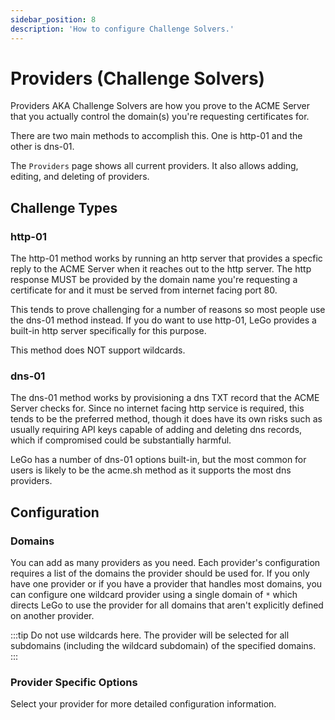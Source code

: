 ```yaml
---
sidebar_position: 8
description: 'How to configure Challenge Solvers.'
---
```


# Providers (Challenge Solvers)

Providers AKA Challenge Solvers are how you prove to the ACME Server that you 
actually control the domain(s) you're requesting certificates for.

There are two main methods to accomplish this. One is http-01 and the other is 
dns-01.

The `Providers` page shows all current providers. It also allows adding, 
editing, and deleting of providers.

## Challenge Types

### http-01

The http-01 method works by running an http server that provides a specfic 
reply to the ACME Server when it reaches out to the http server. The 
http response MUST be provided by the domain name you're requesting a 
certificate for and it must be served from internet facing port 80.

This tends to prove challenging for a number of reasons so 
most people use the dns-01 method instead. If you do want to use http-01, LeGo
provides a built-in http server specifically for this purpose.

This method does NOT support wildcards.

### dns-01

The dns-01 method works by provisioning a dns TXT record that the ACME Server
checks for. Since no internet facing http service is required, this tends to 
be the preferred method, though it does have its own risks such as usually 
requiring API keys capable of adding and deleting dns records, which if 
compromised could be substantially harmful.

LeGo has a number of dns-01 options built-in, but the most common for users 
is likely to be the acme.sh method as it supports the most dns providers.

## Configuration

### Domains

You can add as many providers as you need. Each provider's configuration requires
a list of the domains the provider should be used for. If you only have one 
provider or if you have a provider that handles most domains, you can configure
one wildcard provider using a single domain of `*` which directs LeGo to use
the provider for all domains that aren't explicitly defined on another provider.

:::tip
Do not use wildcards here. The provider will be selected for all subdomains 
(including the wildcard subdomain) of the specified domains.
:::

### Provider Specific Options

Select your provider for more detailed configuration information.


<DocCardList />
